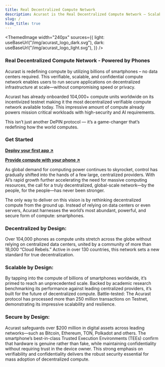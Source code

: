 ```yaml
---
title: Real Decentralized Compute Network
description: Acurast is the Real Decentralized Compute Network — Scalable, Secure, and Powered by Phones.
slug: /
hide_title: true
---
```



<div class="padding-vert--md"></div>

<ThemedImage
  width="240px"
  sources={{
    light: useBaseUrl("/img/acurast_logo_dark.svg"),
    dark: useBaseUrl("/img/acurast_logo_light.svg"),
  }}
/>

### Real Decentralized Compute Network - Powered by Phones

Acurast is redefining compute by utilizing billions of smartphones – no data centers required. This verifiable, scalable, and confidential compute network enables users to run secure applications on decentralized infrastructure at scale—without compromising speed or privacy.

Acurast has already onboarded 104,000+ compute units worldwide on its incentivized testnet making it the most decentralized verifiable compute network available today. This impressive amount of compute already powers mission critical workloads with high-security and AI requirements.

This isn’t just another DePIN protocol — it’s a game-changer that’s redefining how the world computes.

### Get Started

**[Deploy your first app ↗](/developers/deploy-first-app)**

**[Provide compute with your phone ↗](/acurast-processors/)**

<div class="padding-vert--md"></div>

<div class="text--center">
  <ThemedImage
    sources={{
      light: useBaseUrl("/img/for-us-by-us.png"),
      dark: useBaseUrl("/img/for-us-by-us.png"),
    }}
  />
</div>

As global demand for computing power continues to skyrocket, control has gradually shifted into the hands of a few large, centralized providers. With AI’s rapid growth further accelerating the need for massive computing resources, the call for a truly decentralized, global-scale network—by the people, for the people—has never been stronger.

The only way to deliver on this vision is by rethinking decentralized compute from the ground up. Instead of relying on data centers or even servers, Acurast harnesses the world’s most abundant, powerful, and secure form of compute: smartphones.

### Decentralized by Design:

Over 104,000 phones as compute units stretch across the globe without relying on centralized data centers, united by a community of more than 18,000 “Cloud Rebels.” Active in over 130 countries, this network sets a new standard for true decentralization.

### Scalable by Design:

By tapping into the compute of billions of smartphones worldwide, it’s primed to reach an unprecedented scale. Backed by academic research benchmarking its performance against leading centralized providers, it’s built for the future of decentralized compute. Battle-tested: The Acurast protocol has processed more than 250 million transactions on Testnet, demonstrating its impressive scalability and resilience.

### Secure by Design:

Acurast safeguards over $200 million in digital assets across leading networks—such as Bitcoin, Ethereum, TON, Polkadot and others. The smartphone’s best-in-class Trusted Execution Environments (TEEs) confirm that hardware is genuine rather than fake, while maintaining confidentiality without requiring trust in the device owner. This strong emphasis on verifiability and confidentiality delivers the robust security essential for mass adoption of decentralized compute.

<div class="text--center">
  <ThemedImage
    sources={{
      light: useBaseUrl("/img/highlights.png"),
      dark: useBaseUrl("/img/highlights.png"),
    }}
  />
</div>

<div class="padding-vert--md"></div>

<div class="text--center">
  <ThemedImage
    sources={{
      light: useBaseUrl("/img/capabilites.png"),
      dark: useBaseUrl("/img/capabilites.png"),
    }}
  />
</div>
